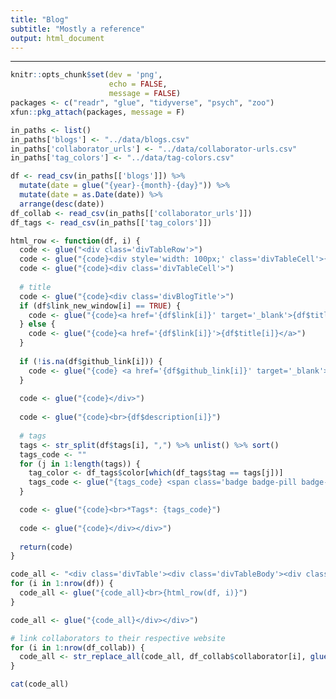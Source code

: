 ```yaml
---
title: "Blog"
subtitle: "Mostly a reference"
output: html_document
---
```


---

<link href="../docs/site_libs/font-awesome-5.1.0/css/all.css" rel="stylesheet" />
<link href="../docs/site_libs/font-awesome-5.1.0/css/v4-shims.css" rel="stylesheet" />

```r
knitr::opts_chunk$set(dev = 'png', 
                      echo = FALSE,
                      message = FALSE)
packages <- c("readr", "glue", "tidyverse", "psych", "zoo")
xfun::pkg_attach(packages, message = F)
```

```r
in_paths <- list()
in_paths['blogs'] <- "../data/blogs.csv"
in_paths['collaborator_urls'] <- "../data/collaborator-urls.csv"
in_paths['tag_colors'] <- "../data/tag-colors.csv"
```

```r
df <- read_csv(in_paths[['blogs']]) %>%
  mutate(date = glue("{year}-{month}-{day}")) %>%
  mutate(date = as.Date(date)) %>%
  arrange(desc(date))
df_collab <- read_csv(in_paths[['collaborator_urls']])
df_tags <- read_csv(in_paths[['tag_colors']])
```

```r
html_row <- function(df, i) {
  code <- glue("<div class='divTableRow'>")
  code <- glue("{code}<div style='width: 100px;' class='divTableCell'>{df$date[i]}</div>")
  code <- glue("{code}<div class='divTableCell'>")
  
  # title
  code <- glue("{code}<div class='divBlogTitle'>")
  if (df$link_new_window[i] == TRUE) {
    code <- glue("{code}<a href='{df$link[i]}' target='_blank'>{df$title[i]}</a>")
  } else {
    code <- glue("{code}<a href='{df$link[i]}'>{df$title[i]}</a>")
  }
  
  if (!is.na(df$github_link[i])) {
    code <- glue("{code} <a href='{df$github_link[i]}' target='_blank'><span class='fa fa-github'></span></a>")
  }
  
  code <- glue("{code}</div>")
  
  code <- glue("{code}<br>{df$description[i]}")
  
  # tags
  tags <- str_split(df$tags[i], ",") %>% unlist() %>% sort()
  tags_code <- ""
  for (j in 1:length(tags)) {
    tag_color <- df_tags$color[which(df_tags$tag == tags[j])]
    tags_code <- glue("{tags_code} <span class='badge badge-pill badge-{tag_color}'>{tags[j]}</span>")
  }

  code <- glue("{code}<br>*Tags*: {tags_code}")
  
  code <- glue("{code}</div></div>")
  
  return(code)
}

code_all <- "<div class='divTable'><div class='divTableBody'><div class='divTableRow'><div class='divTableCell'>**Date**</div><div class='divTableCell'>**Post**</div></div>"
for (i in 1:nrow(df)) {
  code_all <- glue("{code_all}<br>{html_row(df, i)}")
}

code_all <- glue("{code_all}</div></div>")

# link collaborators to their respective website
for (i in 1:nrow(df_collab)) {
  code_all <- str_replace_all(code_all, df_collab$collaborator[i], glue("<a href='{df_collab$link[i]}' target='_blank'>{df_collab$collaborator[i]}</a>"))
}

cat(code_all)
```